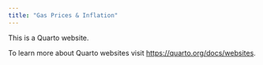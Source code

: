 ```yaml
---
title: "Gas Prices & Inflation"
---
```


This is a Quarto website.

To learn more about Quarto websites visit <https://quarto.org/docs/websites>.
